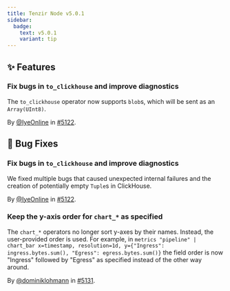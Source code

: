```yaml
---
title: Tenzir Node v5.0.1
sidebar:
  badge:
    text: v5.0.1
    variant: tip
---
```


## ✨ Features

### Fix bugs in `to_clickhouse` and improve diagnostics

The `to_clickhouse` operator now supports `blob`s, which will be sent as an
`Array(UInt8)`.

By [@IyeOnline](https://github.com/IyeOnline) in [#5122](https://github.com/tenzir/tenzir/pull/5122).

## 🐛 Bug Fixes

### Fix bugs in `to_clickhouse` and improve diagnostics

We fixed multiple bugs that caused unexpected internal failures and the creation
of potentially empty `Tuple`s in ClickHouse.

By [@IyeOnline](https://github.com/IyeOnline) in [#5122](https://github.com/tenzir/tenzir/pull/5122).

### Keep the y-axis order for `chart_*` as specified

The `chart_*` operators no longer sort y-axes by their names. Instead, the
user-provided order is used. For example, in `metrics "pipeline" | chart_bar
x=timestamp, resolution=1d, y={"Ingress": ingress.bytes.sum(), "Egress":
egress.bytes.sum()}` the field order is now "Ingress" followed by "Egress"
as specified instead of the other way around.

By [@dominiklohmann](https://github.com/dominiklohmann) in [#5131](https://github.com/tenzir/tenzir/pull/5131).
